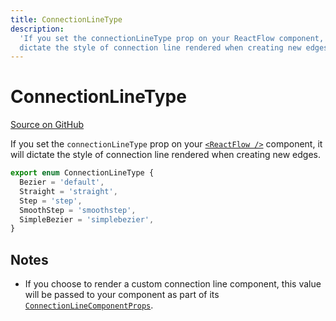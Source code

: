 ```yaml
---
title: ConnectionLineType
description:
  'If you set the connectionLineType prop on your ReactFlow component, it will
  dictate the style of connection line rendered when creating new edges.'
---
```


# ConnectionLineType

[Source on GitHub](https://github.com/xyflow/xyflow/blob/main/packages/system/src/types/edges.ts/#L62)

If you set the `connectionLineType` prop on your [`<ReactFlow />`](/api-reference/react-flow#connection-connectionLineType)
component, it will dictate the style of connection line rendered when creating
new edges.

```ts
export enum ConnectionLineType {
  Bezier = 'default',
  Straight = 'straight',
  Step = 'step',
  SmoothStep = 'smoothstep',
  SimpleBezier = 'simplebezier',
}
```

## Notes

- If you choose to render a custom connection line component, this value will be
  passed to your component as part of its [`ConnectionLineComponentProps`](/api-reference/types/connection-line-component-props).
